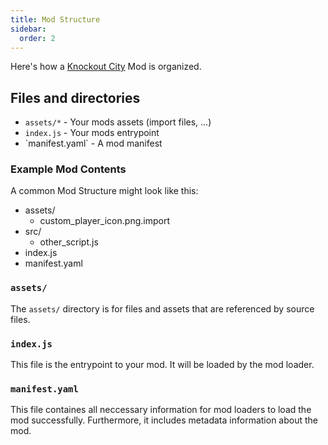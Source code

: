 ```yaml
---
title: Mod Structure
sidebar:
  order: 2
---
```



Here's how a [Knockout City](https://www.knockoutcity.com/) Mod is organized.

## Files and directories

- `assets/*` - Your mods assets (import files, ...)
- `index.js` - Your mods entrypoint
- <Link href='mods/reference/manifest'>`manifest.yaml`</Link> - A mod manifest

### Example Mod Contents

A common Mod Structure might look like this:

<FileTree>

- assets/
  - custom_player_icon.png.import
- src/
  - other_script.js
- index.js
- <Link href='mods/reference/manifest'>manifest.yaml</Link>

</FileTree>

### `assets/`

The `assets/` directory is for files and assets that are referenced by source files.

### `index.js`

This file is the entrypoint to your mod. It will be loaded by the mod loader.

### <Link href='mods/reference/manifest'>`manifest.yaml`</Link>

This file containes all neccessary information for mod loaders to load the mod successfully. Furthermore, it includes metadata information about the mod.
